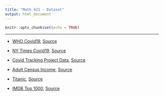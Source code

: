 ```yaml
---
title: "Math 421 - Dataset"
output: html_document
---
```


```r
knitr::opts_chunk$set(echo = TRUE)
```

---

- [WHO Covid19](WHO-COVID-19-global-data.csv), [Source](https://covid19.who.int/WHO-COVID-19-global-data.csv)

- [NY Times Covid19](us-states.csv), [Source](https://raw.githubusercontent.com/nytimes/covid-19-data/master/us-counties.csv)

- [Covid Tracking Project Data](all-states-history.csv), [Source](https://covidtracking.com/data)

- [Adult Census Income](adult_census.csv), [Source](https://archive.ics.uci.edu/ml/datasets/census+income)

- [Titanic](titanic.csv), [Source](https://www.kaggle.com/competitions/titanic/data)

- [IMDB Top 1000](imdb_top_1000.csv), [Source](https://www.kaggle.com/datasets/harshitshankhdhar/imdb-dataset-of-top-1000-movies-and-tv-shows)

